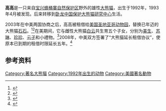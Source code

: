 {{Infobox Panda
|name          = 高高
|image         = GaoGao02.jpeg
|width         = 200px
|caption       = 
|other names   =
|number        = 415<ref>{{cite web|url=http://pandanews.org/the-pandas/415_gao-gao|title=Gao Gao|publisher=Panda News|accessdate=2011-01-11|archive-date=2016-03-05|archive-url=https://web.archive.org/web/20160305022754/http://pandanews.org/the-pandas/415_gao-gao|dead-url=no}}</ref>
|sex           = 雄性
|date of birth = {{birth year and age|1992|2}}
|date of death = 

|place   = [[四川|四川]][[宝兴县|宝兴县]][[蜂桶寨自然保护区|蜂桶寨自然保护区]]
|period  = 1993年－2001年
|place2  = [[四川卧龙国家级自然保护区|卧龙中国保护大熊猫研究中心]]
|period2 = 2001年－2003年
|place3  = [[美国|美国]][[圣地亚哥动物园|圣地亚哥动物园]]
|period3 = 2003年－2018年
|place4  =中国大熊猫保护研究中心
|period4 =2018年 -
|place5  =
|period5 =

|spouse   = [[白云_(大熊猫)|白云]]
|parents  = 未知
|children = [[美生|美生]]、[[苏琳|苏琳]]、[[珍珍_(大熊猫)|珍珍]]、[[云子_(大熊猫)|云子]]、[[小礼物(大熊猫)|小礼物]]
|siblings = 
}}

'''高高'''是一只来自[[宝兴|宝兴]][[蜂桶寨自然保护区|蜂桶寨自然保护区]]野外的雄性[[大熊猫|大熊猫]]，出生于1992年，1993年4月被发现。后来转移到[[四川卧龙国家级自然保护区|卧龙中国保护大熊猫研究中心]]生活。

2003年在中美两国协商之后，高高被租借给[[美国|美国]][[圣地亚哥动物园|圣地亚哥动物园]]，替换已年迈的大熊猫[[石石|石石]]。<ref>{{cite web|url=http://www.people.com.cn/GB/huanbao/57/20030114/907771.html|title=卧龙11岁的大熊猫“高高”赴美相亲|publisher=人民网|date=2003-01-14|accessdate=2011-01-11|archive-date=2014-03-29|archive-url=https://web.archive.org/web/20140329155521/http://www.people.com.cn/GB/huanbao/57/20030114/907771.html|dead-url=no}}</ref><ref>{{cite web|url=http://news.sina.com.cn/w/2003-03-14/163971920s.shtml|title=中国大熊猫“高高”在美亮相 与“新娘”度蜜月|publisher=新浪|date=2003-03-14|accessdate=2011-01-11|archive-date=2004-05-12|archive-url=https://web.archive.org/web/20040512054940/http://news.sina.com.cn/w/2003-03-14/163971920s.shtml|dead-url=no}}</ref>在美期间，它与雌性大熊猫[[白云_(大熊猫)|白云]]共生育五个子女，分别为[[美生|美生]]、[[苏琳|苏琳]]、[[珍珍_(大熊猫)|珍珍]]、[[云子_(大熊猫)|云子]]和小禮物。<ref>{{cite web|url=http://www.macaupanda.org.mo/s/family/detail.aspx?id=809e6eb1-c600-4f50-9da1-c78baeb6492f|title= 圣地牙哥国家动物园(美国)|publisher=澳门熊猫网}}</ref>2008年，中美双方签署了“大熊猫延长租借协议”，使原本已到期的租借时限延长五年。<ref>{{cite web|url=http://news.xinhuanet.com/world/2008-12/19/content_10527808.htm|title=中美簽署大熊貓續租協議|publisher=新华网|date=2008-12-19|deadurl=yes|archiveurl=https://web.archive.org/web/20081222144656/http://news.xinhuanet.com/world/2008-12/19/content_10527808.htm|archivedate=2008-12-22}}</ref>

== 参考资料 ==
{{Commonscat|Gao Gao}}
{{reflist}}

{{著名大熊貓}}{{熊貓外交}}{{mammal-stub}}
[[Category:著名大熊猫|Category:著名大熊猫]]
[[Category:1992年出生的动物|Category:1992年出生的动物]]
[[Category:美國著名動物|Category:美國著名動物]]